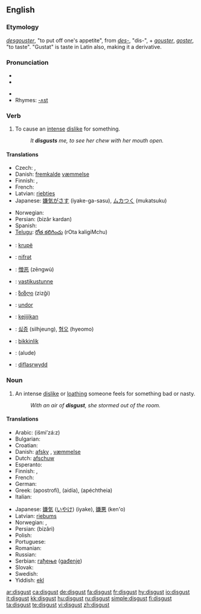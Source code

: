 ==English==

===Etymology===
{{OF.}} ''[[desgouster]]'', "to put off one's appetite", from ''[[des-]]'', "dis-", + ''[[gouster]]'', ''[[goster]]'', "to taste". "Gustat" is taste in Latin also, making it a derivative.

===Pronunciation===
* {{AHD|dĭs-kŭst'}}
* {{IPA|/dɪsˈgʌst/}}
<!--* {{SAMPA|/En=dIs"kVst/}} --> <!-- SAMPA template doesn't work correctly -->
* {{SAMPA|/dIs"kVst/}}
* Rhymes: [[Rhymes:English:-ʌst|-ʌst]]

===Verb===
{{en-verb}}

# To cause an [[intense]] [[dislike]] for something.
#:''It '''disgusts''' me, to see her chew with her mouth open.''

====Translations====
{{trans-top|to cause an intense dislike for something}}
* Czech: {{t-|cs|zhnusit}}, {{t-|cs|znechutit}}
* Danish: [[fremkalde]] [[væmmelse]]
* Finnish: {{t-|fi|iljettää}}, {{t-|fi|inhottaa}}
* French: {{t+|fr|dégoûter}}
* Latvian: [[riebties]]
* Japanese: [[嫌気がさす]] (iyake-ga-sasu), [[ムカつく]] (mukatsuku)
{{trans-mid}}
* Norwegian: {{t-|no|avsky}}
* Persian: {{FAchar|[[بیزار کردن]]}} (bizâr kardan)
* Spanish: {{t-|es|repugnar}}
* [[Telugu]]: [[రోత కలిగించు]] (rOta kaligiMchu)
{{trans-bottom}}

{{checktrans}}
*{{ttbc|Albanian}}: [[krupë]]
*{{ttbc|Azeri}}: [[nifrәt]]
*{{ttbc|Chinese}}: [[憎恶]] (zēngwù)
*{{ttbc|Estonian}}: [[vastikustunne]]
*{{ttbc|Georgian}}: [[ზიზღი]] (zizği)
*{{ttbc|Hungarian}}: [[undor]]
*{{ttbc|Indonesian}}: [[kejijikan]]
*{{ttbc|Korean}}: [[싫증]] (silhjeung), [[혐오]] (hyeomo)
*{{ttbc|Turkish}}: [[bikkinlik]]
*{{ttbc|Uyghur}}: (alude)
*{{ttbc|Welsh}}: [[diflasrwydd]]

===Noun===
{{wikipedia}}
{{en-noun|-}}

# An intense [[dislike]] or [[loathing]] someone feels for something bad or nasty.
#:''With an air of '''disgust''', she stormed out of the room.''

====Translations====
{{trans-top|an intense dislike or repugnance}}
* Arabic: {{ARchar|[[اشمئزاز|إشمئزاز]]}} (išmi’zá:z) {{m}}
* Bulgarian: {{t-|bg|отвращение|n|tr=otvraşenie|sc=Cyrl}}
* Croatian: {{t-|hr|gađenje|n}}
* Danish: [[afsky]] {{c}}, [[væmmelse]] {{c}}
* Dutch: [[afschuw]]
* Esperanto: {{t-|eo|naŭzo|xs=Esperanto}}
* Finnish: {{t-|fi|inho}}, {{t-|fi|vastenmielisyys}}
* French: {{t+|fr|dégoût|m}}
* German: {{t+|de|Ekel}}
* Greek: {{t-|el|αποστροφή|f|sc=Grek}} (apostrofí), {{t+|el|αηδία|f|sc=Grek}} (aidía), {{t-|el|απέχθεια|f|sc=Grek}} (apéchtheia)
* Italian: {{t-|it|disgusto|m}}
{{trans-mid}}
* Japanese: [[嫌気]] ([[いやけ]]) (iyake), [[嫌悪]] (ken'o)
* Latvian: [[riebums]]
* Norwegian: {{t-|no|avsky|m}}, {{t-|no|vemmelse|m}}
* Persian: {{FAchar|[[بیزاری]]}} (bizâri)
* Polish: {{t-|pl|odraza|f}}
* Portuguese: {{t-|pt|repugnância|f}}
* Romanian: {{t-|ro|dezgust}}
* Russian: {{t-|ru|отвращение|n|tr=otvraščénije|sc=Cyrl}}
* Serbian: [[гађење]] ([[gađenje]]) {{n}}
* Slovak: {{t-|sk|odpor}}
* Swedish: {{t-|sv|äckel}}
* Yiddish: [[ekl]]
{{trans-bottom}}

[[ar:disgust]]
[[ca:disgust]]
[[de:disgust]]
[[fa:disgust]]
[[fr:disgust]]
[[hy:disgust]]
[[io:disgust]]
[[it:disgust]]
[[kk:disgust]]
[[hu:disgust]]
[[ru:disgust]]
[[simple:disgust]]
[[fi:disgust]]
[[ta:disgust]]
[[te:disgust]]
[[vi:disgust]]
[[zh:disgust]]